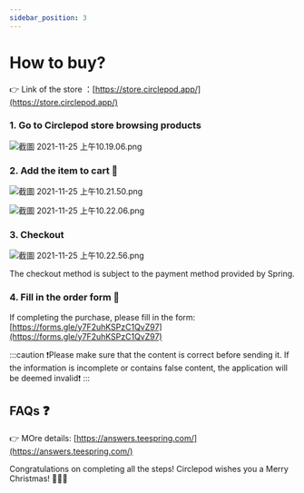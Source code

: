 ```yaml
---
sidebar_position: 3
---
```


# How to buy?

👉 Link of the store ：[https://store.circlepod.app/](https://store.circlepod.app/)

### 1. Go to Circlepod store browsing products

![截圖 2021-11-25 上午10.19.06.png](/img/event/christmas/step1.png)

### 2. Add the item to cart 🛒

![截圖 2021-11-25 上午10.21.50.png](/img/event/christmas/step2.png)

![截圖 2021-11-25 上午10.22.06.png](/img/event/christmas/step2-1.png)

### 3. Checkout

![截圖 2021-11-25 上午10.22.56.png](/img/event/christmas/step3.png)

The checkout method is subject to the payment method provided by Spring. 

### 4. Fill in the order form 📝

If completing the purchase, please fill in the form: [https://forms.gle/y7F2uhKSPzC1QvZ97](https://forms.gle/y7F2uhKSPzC1QvZ97)

:::caution
❗️Please make sure that the content is correct before sending it. If the information is incomplete or contains false content, the application will be deemed invalid❗️
:::

## FAQs ❓

👉 MOre details: [https://answers.teespring.com/](https://answers.teespring.com/)

Congratulations on completing all the steps! Circlepod wishes you a Merry Christmas! 🎄🎄🎄